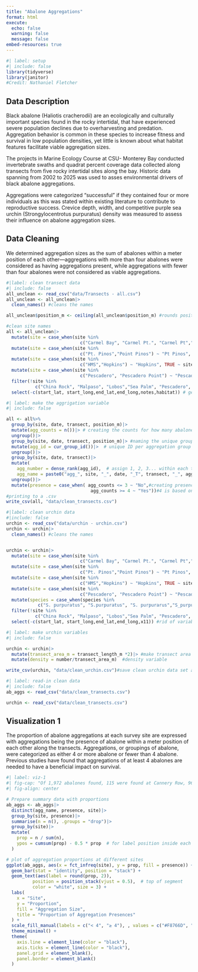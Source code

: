 ```yaml
---
title: "Abalone Aggregations"
format: html
execute: 
  echo: false
  warning: false
  message: false
embed-resources: true
---
```


```r
#| label: setup
#| include: false
library(tidyverse)
library(janitor)
#Credit: Nathaniel Fletcher
```

## Data Description

Black abalone (Haliotis cracherodii) are an ecologically and culturally important species found in the rocky intertidal, that have experienced severe population declines due to overharvesting and predation. Aggregation behavior is common in these species to increase fitness and survival in low population densities, yet little is known about what habitat features facilitate viable aggregation sizes. 

The projects in Marine Ecology Course at CSU- Monterey Bay conducted invertebrate swaths and quadrat percent coverage data collected along transects from five rocky intertidal sites along the bay. Historic data spanning from 2002 to 2025 was used to asses environmental drivers of black abalone aggregations. 

Aggregations were categorized “successful” if they contained four or more individuals as this was stated within existing literature to contribute to reproductive success. Crevice depth, width, and competitive purple sea urchin (Strongylocentrotus purpuratus) density was measured to assess their influence on abalone aggregation sizes. 

## Data Cleaning 

We determined aggregation sizes as the sum of abalones within a meter position of each other—aggregations with more than four abalones were considered as having aggregations present, while aggregations with fewer than four abalones were not considered as viable aggregations.


```r
#|label: clean transect data
#| include: false
all_unclean <- read_csv("data/Transects - all.csv")
all_unclean <- all_unclean|>
  clean_names() #cleans the names

all_unclean$position_m <- ceiling(all_unclean$position_m) #rounds position up to the nearest m if they are a meter apart they can still reproduce

#clean site names
all <- all_unclean|>
  mutate(site = case_when(site %in% 
                            c("Carmel Bay", "Carmel Pt.", "Carmel Pt","Carmel Point", "Carmel") ~ "Carmel Pt",TRUE ~ site))|>
  mutate(site = case_when(site %in% 
                            c("Pt. Pinos","Point Pinos") ~ "Pt Pinos", TRUE ~ site))|>
  mutate(site = case_when(site %in% 
                            c("HMS","Hopkins") ~ "Hopkins", TRUE ~ site))|>
  mutate(site = case_when(site %in% 
                            c("Pescadero", "Pescadero Point") ~ "Pescadero", TRUE ~ site))|>
  filter(!site %in% 
           c("China Rock", "Malpaso", "Lobos","Sea Palm", "Pescadero", "Pt Lobos"))|> #take out unwanted sites
  select(-c(start_lat, start_long,end_lat,end_long,notes,habitat)) # get rid of variables dont need

```

```r
#| label: make the aggrigation variable
#| include: false

all <- all%>%
  group_by(site, date, transect, position_m)|>
  mutate(agg_counts = n())|> # creating the counts for how many abalone are per aggreagtion
  ungroup()|>
  group_by(site, date, transect, position_m)|> #naming the unique groups
  mutate(agg_id = cur_group_id())|>  # unique ID per aggregation group
  ungroup()|>
  group_by(site, date, transect)|>
  mutate(
    agg_number = dense_rank(agg_id),  # assign 1, 2, 3... within each transect
    agg_name = paste0("agg_", site, "_", date, "_T", transect, "_", agg_number))|>
  ungroup()|>
  mutate(presence = case_when( agg_counts <= 3 ~ "No",#creating presence variable
                                agg_counts >= 4 ~ "Yes"))#4 is based on lit
#printing to a .csv
write_csv(all, "data/clean_transects.csv")
```

```r
#|label: clean urchin data
#|include: false
urchin <- read_csv("data/urchin - urchin.csv")
urchin <- urchin|>
  clean_names() #cleans the names


urchin <- urchin|>
  mutate(site = case_when(site %in% 
                            c("Carmel Bay", "Carmel Pt.", "Carmel Pt","Carmel Point", "Carmel") ~ "Carmel Pt",TRUE ~ site))|>
  mutate(site = case_when(site %in% 
                            c("Pt. Pinos","Point Pinos") ~ "Pt Pinos", TRUE ~ site))|>
  mutate(site = case_when(site %in% 
                            c("HMS","Hopkins") ~ "Hopkins", TRUE ~ site))|>
  mutate(site = case_when(site %in% 
                            c("Pescadero", "Pescadero Point") ~ "Pescadero", TRUE ~ site))|> #clean site names
  mutate(species = case_when(species %in% 
            c("S. purpuratus", "S.purpuratus", "S. purpurarus","S_purpuratus") ~ "S_purpuratus",TRUE ~ species))|> #clean species variable
  filter(!site %in% 
           c("China Rock", "Malpaso", "Lobos","Sea Palm", "Pescadero", "Pt Lobos"))|> #take out unwanted sites
  select(-c(start_lat, start_long,end_lat,end_long,x11)) #rid of variables dont need

```

```r
#| label: make urchin variables
#| include: false

urchin <- urchin|>
  mutate(transect_area_m = transect_length_m *2)|> #make transect area transect length x2 (1m on both sides)
  mutate(density = number/transect_area_m)  #density variable

write_csv(urchin, "data/clean_urchin.csv")#save clean urchin data set as a .csv
```

```r
#| label: read-in clean data
#| include: false
ab_aggs <- read_csv("data/clean_transects.csv")

urchin <- read_csv("data/clean_transects.csv")
```

## Visualization 1 

The proportion of abalone aggregations at each survey site are expressed with aggregations being the presence of abalone within a meter position of each other along the transects. Aggregations, or groupings of abalone, were categorized as either 4 or more abalone or fewer than 4 abalone. Previous studies have found that aggregations of at least 4 abalones are needed to have a beneficial impact on survival. 

```r
#| label: viz-1
#| fig-cap: "Of 1,972 abalones found, 115 were found at Cannery Row, 966 were found at Carmel Point, 210 were found at Hopkins Marine Station, 328 were found at Point Pinos, and 353 were found at Soberanes. 	"
#| fig-align: center

# Prepare summary data with proportions
ab_aggs <- ab_aggs|>
  distinct(agg_name, presence, site)|>
  group_by(site, presence)|>
  summarise(n = n(), .groups = "drop")|>
  group_by(site)|>
  mutate(
    prop = n / sum(n),
    ypos = cumsum(prop) - 0.5 * prop  # for label position inside each bar
  )

# plot of aggregation proportions at different sites
ggplot(ab_aggs, aes(x = fct_infreq(site), y = prop, fill = presence)) +
  geom_bar(stat = "identity", position = "stack") +
  geom_text(aes(label = round(prop, 2)), 
          position = position_stack(vjust = 0.5),  # top of segment
          color = "white", size = 3) +
  labs(
    x = "Site",
    y = "Proportion",
    fill = "Aggregation Size",
    title = "Proportion of Aggregation Presences"
  ) +
  scale_fill_manual(labels = c("< 4", "≥ 4"), , values = c("#F8766D", "#00BFC4"))+
  theme_minimal() +
  theme(
    axis.line = element_line(color = "black"),
    axis.ticks = element_line(color = "black"),
    panel.grid = element_blank(),
    panel.border = element_blank()
  )
```

